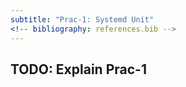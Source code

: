 ```yaml
---
subtitle: "Prac-1: Systemd Unit"
<!-- bibliography: references.bib -->
---
```


## TODO: Explain Prac-1
